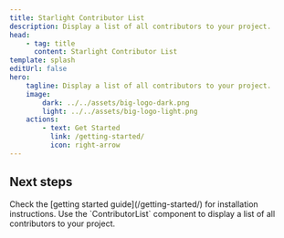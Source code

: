 ```yaml
---
title: Starlight Contributor List
description: Display a list of all contributors to your project.
head:
    - tag: title
      content: Starlight Contributor List
template: splash
editUrl: false
hero:
    tagline: Display a list of all contributors to your project.
    image:
        dark: ../../assets/big-logo-dark.png
        light: ../../assets/big-logo-light.png
    actions:
        - text: Get Started
          link: /getting-started/
          icon: right-arrow
---
```



## Next steps

<CardGrid stagger>
    <Card title="Install the plugin" icon="puzzle">
        Check the [getting started guide](/getting-started/) for installation instructions.
    </Card>
    <Card title="Use it" icon="rocket">
        Use the `ContributorList` component to display a list of all contributors to your project.
    </Card>
</CardGrid>
